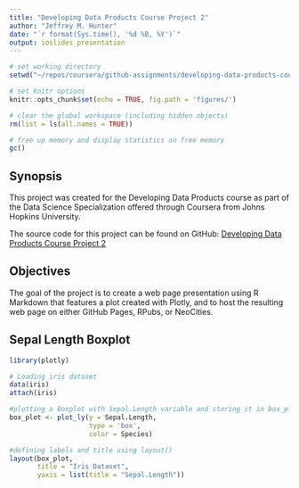 ```yaml
---
title: "Developing Data Products Course Project 2"
author: "Jeffrey M. Hunter"
date: "`r format(Sys.time(), '%d %B, %Y')`"
output: ioslides_presentation
---
```


```r
# set working directory
setwd("~/repos/coursera/github-assignments/developing-data-products-course-project-2")

# set knitr options
knitr::opts_chunk$set(echo = TRUE, fig.path = 'figures/')

# clear the global workspace (including hidden objects)
rm(list = ls(all.names = TRUE))

# free up memory and display statistics on free memory
gc()
```

## Synopsis

This project was created for the Developing Data Products course as part of the
Data Science Specialization offered through Coursera from Johns Hopkins
University.

The source code for this project can be found on
GitHub: <a target="_blank" href="https://github.com/oraclejavanet/developing-data-products-course-project-2">Developing Data Products Course Project 2</a>

## Objectives

The goal of the project is to create a web page presentation using R Markdown
that features a plot created with Plotly, and to host the resulting web page on
either GitHub Pages, RPubs, or NeoCities.

## Sepal Length Boxplot

```r
library(plotly)

# Loading iris dataset
data(iris)
attach(iris)

#plotting a Boxplot with Sepal.Length variable and storing it in box_plot
box_plot <- plot_ly(y = Sepal.Length,
                    type = 'box',
                    color = Species)

#defining labels and title using layout()
layout(box_plot,
       title = "Iris Dataset",
       yaxis = list(title = "Sepal.Length"))
```


